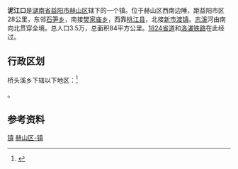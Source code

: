 {{中国乡级行政区|43/09/03/114/000}}
'''泥江口'''是[[湖南省|湖南省]][[益阳市|益阳市]][[赫山区|赫山区]]辖下的一个镇。位于赫山区西南边陲，距益阳市区28公里，东邻[[石笋乡|石笋乡]]，南接[[樊家庙乡|樊家庙乡]]，西靠[[桃江县|桃江县]]，北接[[新市渡镇|新市渡镇]]。[[志溪|志溪]]河由南向北贯穿全境。总人口3.5万，总面积84平方公里。[[1824省道|1824省道]]和[[洛湛铁路|洛湛铁路]]在此经过。

== 行政区划 ==

桥头溪乡下辖以下地区：<ref>{{PRC admin/ref sgc|43/09/03/114/000}}</ref>

{{PRC admin/children|43/09/03/114/000}}。

== 参考资料 ==

{{reflist}}

{{湖南小作品}}
{{益阳市赫山区行政区划}}

[[Category:赫山区行政区划|镇]]
[[Category:益阳乡镇|赫山区-镇]]